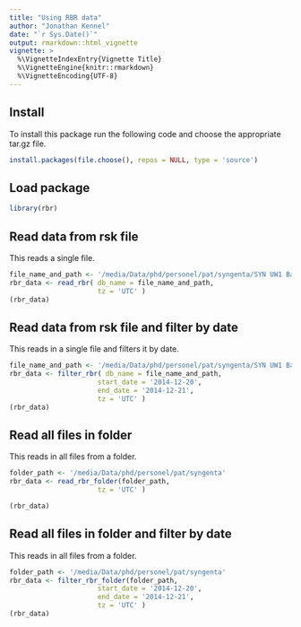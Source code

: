 ```yaml
---
title: "Using RBR data"
author: "Jonathan Kennel"
date: "`r Sys.Date()`"
output: rmarkdown::html_vignette
vignette: >
  %\VignetteIndexEntry{Vignette Title}
  %\VignetteEngine{knitr::rmarkdown}
  %\VignetteEncoding{UTF-8}
---
```

## Install

To install this package run the following code and choose the appropriate tar.gz file.

```r
install.packages(file.choose(), repos = NULL, type = 'source')
```


## Load package
```r
library(rbr)
```

## Read data from rsk file

This reads a single file.

```r
file_name_and_path <- '/media/Data/phd/personel/pat/syngenta/SYN UW1 Baro P1 - 077653_20150410_1435.rsk'
rbr_data <- read_rbr( db_name = file_name_and_path, 
                      tz = 'UTC' )
(rbr_data)
```

## Read data from rsk file and filter by date

This reads in a single file and filters it by date.

```r
file_name_and_path <- '/media/Data/phd/personel/pat/syngenta/SYN UW1 Baro P1 - 077653_20150410_1435.rsk'
rbr_data <- filter_rbr( db_name = file_name_and_path, 
                      start_date = '2014-12-20', 
                      end_date = '2014-12-21', 
                      tz = 'UTC' )
(rbr_data)
```

## Read all files in folder

This reads in all files from a folder.

```r

folder_path <- '/media/Data/phd/personel/pat/syngenta'
rbr_data <- read_rbr_folder(folder_path,
                      tz = 'UTC' )

(rbr_data)
```


## Read all files in folder and filter by date

This reads in all files from a folder.

```r

folder_path <- '/media/Data/phd/personel/pat/syngenta'
rbr_data <- filter_rbr_folder(folder_path, 
                      start_date = '2014-12-20', 
                      end_date = '2014-12-21', 
                      tz = 'UTC' )
(rbr_data)
```


